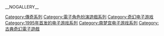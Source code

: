 {{DEFAULTSORT:Tales of}}
[[Category:傳奇系列|Category:傳奇系列]]
[[Category:電子角色扮演遊戲系列|Category:電子角色扮演遊戲系列]]
[[Category:奇幻电子游戏|Category:奇幻电子游戏]]
[[Category:1995年首发的电子游戏系列|Category:1995年首发的电子游戏系列]]
[[Category:南梦宫电子游戏系列|Category:南梦宫电子游戏系列]]
[[Category:古典奇幻電子遊戲|Category:古典奇幻電子遊戲]]

__NOGALLERY__